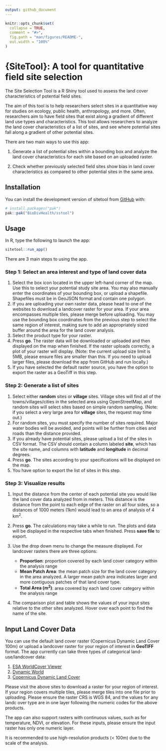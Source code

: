 ```yaml
---
output: github_document
---
```


```r
knitr::opts_chunk$set(
  collapse = TRUE,
  comment = "#>",
  fig.path = "man/figures/README-",
  out.width = "100%"
)
```

# {SiteTool}: A tool for quantitative field site selection

<!-- badges: start -->
<!-- badges: end -->

The Site Selection Tool is a R Shiny tool used to assess
the land cover characteristics of potential field sites.

The aim of this tool is to help researchers select sites in a
quantitative way for studies on ecology, public health, anthropology,
and more. Often, researchers aim to have field sites that exist along a
gradient of different land use types and characteristics. This tool
allows researchers to analyze the land cover characteristics of a list
of sites, and see where potential sites fall along a gradient of other
potential sites.

There are two main ways to use this app:

1.  Generate a list of potential sites within a bounding box and analyze
    the land cover characteristics for each site based on an uploaded
    raster.

2.  Check whether previously selected field sites show bias in land
    cover characteristics as compared to other potential sites in the
    same area.


## Installation

You can install the development version of sitetool from [GitHub](https://github.com/) with:

``` r
# install.packages("pak")
pak::pak("BioDivHealth/sstool")


```
## Usage

In R, type the following to launch the app:

``` r
sitetool::run_app()
```

There are 3 main steps to using the app.

### Step 1: Select an area interest and type of land cover data

1.  Select the box icon located in the upper left-hand corner of the
    map. Use this to select your potential study site area. You may also
    manually enter the coordinates of your bounding box, or upload a
    shapefile. Shapefiles must be in GeoJSON format and contain one
    polygon.
2.  If you are uploading your own raster data, please head to one of the
    websites to download a landcover raster for your area. If your area
    encompasses multiple tiles, please merge before uploading. You may
    use the bounding box coordinates from the previous step to select
    the same region of interest, making sure to add an appropriately
    sized buffer around the area for the land cover analysis.
3.  Select the product type for your raster.
4.  Press **go**. The raster data will be downloaded or uploaded and
    then displayed on the map when finished. If the raster uploads
    correctly, a plot of your raster will display. (Note: the current
    upload size limit is 5MB, please ensure files are smaller than this.
    If you need to upload larger files, please download the app from
    GitHub and run locally.)
5.  If you have selected the default raster source, you have the option
    to export the raster as a GeoTiff in this step.

### Step 2: Generate a list of sites

1.  Select either **random** sites or **village** sites. Village sites
    will find all of the towns/villages/cities in the selected area
    using OpenStreetMap, and random sites will select sites based on
    simple random sampling. (Note: if you select a very large area for
    **village** sites, the request may time out.)
2.  For random sites, you must specify the number of sites required.
    Major water bodies will be avoided, and points will be further from
    cities and roads than the distance provided.
3.  If you already have potential sites, please upload a list of the
    sites in CSV format. The CSV should contain a column labeled
    **site**, which has the site name, and columns with **latitude** and
    **longitude** in decimal degrees.
4.  Press **go**. The sites according to your specifications will be
    displayed on the map.
5.  You have option to export the list of sites in this step.

### Step 3: Visualize results

1.  Input the distance from the center of each potential site you would
    like the land cover data analyzed from in meters. This distance is
    the distance from the point to each edge of the raster on all four
    sides, so a distances of 1000 meters (1km) would lead to an area of
    analysis of 4 km<sup>2</sup>.

2.  Press **go**. The calculations may take a while to run. The plots
    and data will be displayed in the respective tabs when finished.
    Press **save file** to export.

3.  Use the drop down menu to change the measure displayed. For
    landcover rasters there are three options:

    - **Proportion**: proportion covered by each land cover category
      within the analysis range
    - **Mean Patch Area**: the mean patch size for the land cover
      category in the area analyzed. A larger mean patch area indicates
      larger and more contiguous patches of that land cover type.
    - **Total Area (m<sup>2</sup>)**: area covered by each land cover
      category within the analysis range

4.  The comparison plot and table shows the values of your input sites
    relative to the other sites analyzed. Hover over each point to find
    the name of the site.

## Input Land Cover Data

You can use the default land cover raster (Copernicus Dynamic Land Cover
100m) or upload a landcover raster for your region of interest in
**GeoTIFF** format. The app currently can take three types of
categorical land-use/landcover data:

1.  [ESA WorldCover Viewer](https://viewer.esa-worldcover.org/worldcover/)
2.  [Dynamic World](https://dynamicworld.app/)
3.  [Copernicus Dynamic Land Cover](https://lcviewer.vito.be/)

Please visit the above sites to download a raster for your region of
interest. If your region covers multiple tiles, please merge tiles into
one file prior to uploading. Please ensure the raster CRS is WGS 84, and
the values for any landc over type are in one layer following the
numeric codes for the above products.

The app can also support rasters with continuous values, such as for
temperature, NDVI, or elevation. For these inputs, please ensure the
input raster has only one numeric layer.

It is recommended to use high-resolution products (\< 100m) due to the
scale of the analysis.
